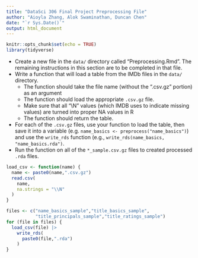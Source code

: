 ```yaml
---
title: "DataSci 306 Final Project Preprocessing File"
author: "Aioyla Zhang, Alok Swaminathan, Duncan Chen"
date: "`r Sys.Date()`"
output: html_document
---
```


```r
knitr::opts_chunk$set(echo = TRUE)
library(tidyverse)
```

-   Create a new file in the `data/` directory called "Preprocessing.Rmd". The remaining instructions in this section are to be completed in that file.
-   Write a function that will load a table from the IMDb files in the `data/` directory.
    -   The function should take the file name (without the ".csv.gz" portion) as an argument
    -   The function should load the appropriate `.csv.gz` file.
    -   Make sure that all "\\N" values (which IMDB uses to indicate missing values) are turned into proper NA values in R
    -   The function should return the table.
-   For each of the `.csv.gz` files, use your function to load the table, then save it into a variable (e.g. `name_basics <- preprocess("name_basics")`) and use the `write_rds` function (e.g., `write_rds(name_basics, "name_basics.rda")`.
-   Run the function on all of the `*_sample.csv.gz` files to created processed `.rda` files.

```r
load_csv <- function(name) {
  name <- paste0(name,".csv.gz")
  read.csv(
    name,
    na.strings = "\\N"
  )
}
```

```r
files <- c("name_basics_sample","title_basics_sample",
           "title_principals_sample","title_ratings_sample")
for (file in files) {
  load_csv(file) |>
    write_rds(
      paste0(file,".rda")
    )
}
```


